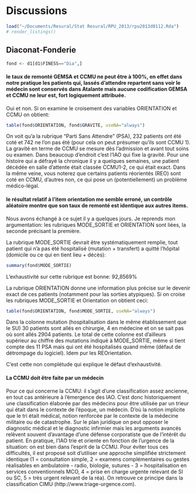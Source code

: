 Discussions
========================================================

```r
load("~/Documents/Resural/Stat Resural/RPU_2013/rpu2013d0112.Rda")
# render_listings()
```


Diaconat-Fonderie
-----------------
```r
fond <- d1[d1$FINESS=="Dia",]
```


#### le taux de remonté GEMSA et CCMU ne peut être à 100%, en effet dans notre pratique les patients qui, lassés d’attendre repartent sans voir le médecin sont conservés dans Atalante mais aucune codification GEMSA et CCMU ne leur est, fort logiquement attribuée.

Oui et non. Si on examine le croisement des variables ORIENTATION et CCMU on obtient:

```r
table(fond$ORIENTATION, fond$GRAVITE, useNA="always")
```
On voit qu'a la rubrique "Parti Sans Attendre" (PSA), 232 patients ont été coté et 742 ne l'on pas été (pour cela on peut présumer qu'ils sont CCMU 1).
La gravité en terme de CCMU se mesure dès l'admission et avant tout soins ou examen. Dans beaucoup d'endroit c'est l'IAO qui fixe la gravité. Pour une histoire qui a défrayé la chronique il y a quelques semaines, une patient décédée en salle d'attente était classée CCMU1-2, ce qui était exact.
Dans la même veine, vous noterez que certains patients réorientés (REO) sont coté en CCMU, d'autres non, ce qui pose un (potentiellement) un problème médico-légal.

#### le résultat relatif à l’item orientation me semble erroné, un contrôle aléatoire montre que son taux de remonté est identique aux autres items.

Nous avons échangé à ce sujet il y a quelques  jours. Je reprends mon argumentation: les rubriques MODE_SORTIE et ORIENTATION sont liées, la seconde précisant la première.

La rubrique MODE_SORTIE devrait être systématiquement remplie, tout patient qui n'a pas été hospitalisé (mutation + transfert) a quitté l’hôpital (domicile ou ce qui en tient lieu + décès):

```r
summary(fond$MODE_SORTIE)
```

L’exhaustivité sur cette rubrique est bonne: 92,8569%

La rubrique ORIENTATION donne une information plus précise sur le devenir exact de ces patients (notamment pour las sorties atypiques). Si on croise les rubriques MODE_SORTIE et Orientation on obtient ceci:

```r
table(fond$ORIENTATION, fond$MODE_SORTIE, useNA="always")
```
Dans la colonne mutation (hospitalisation dans le même établissement que le SU) 30 patients sont allés en chirurgie, 4 en médecine et on se sait pas où sont allés 2904 patients. Le total de cette colonne est d'ailleurs supérieur au chiffre des mutations indiqué à MODE_SORTIE, même si tient compte des 11 PSA mais qui ont été hospitalisés quand même (défaut de détrompage du logiciel). Idem pur les REOrientation.

C'est cette non complétude qui explique le défaut d'exhaustivité.

#### La CCMU doit être faite par un médecin

Pour ce qui concerne la CCMU: il s'agit d'une classification assez ancienne, en tout cas antérieure à l'émergence des IAO. C'est donc historiquement une classification élaborée par des médecins pour être utilisée par un trieur qui était dans le contexte de l'époque, un médecin. D'où la notion implicite que le tri était médical, notion renforcée par le contexte de la médecine militaire ou de catastrophe. Sur le plan juridique on peut opposer le diagnostic médical et le diagnostic infirmier mais les arguments avancés relèvent souvent d'avantage d'une défense corporatiste que de l'intérêt du patient.
En pratique, l'IAO trie et oriente en fonction de l'urgence de la situation: on est bien dans l'esprit de la CCMU. Pour éviter tous ces difficultés, il est proposé soit d'utiliser une approche simplifiée strictement identique (1 = consultation simple, 2 = examens complémentaires ou gestes réalisables en ambulatoire - radio, biologie, sutures - 3 = hospitalisation en services conventionnels MCO, 4 = prise en charge urgente relevant de SI ou SC, 5 = très urgent relevant de la réa). On retrouve ce principe dans la classification CIMU (http://www.triage-urgence.com).



